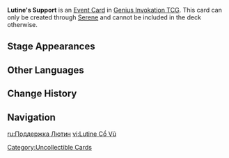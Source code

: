 {{Genius Invokation TCG Infobox
|id          = 302215
|image       = Melusine Support Event Card.png
|type        = Event Card
|createdby   = Serene
|matching = 0
|group       = 
|effect      = Draw 2 cards. Both sides gain the following effect: "After a character uses a Skill, randomly be healed for 2 HP or take 2 '''Piercing DMG'''. '''Usage(s)''': 2"
|source1     = 
}}
'''Lutine's Support''' is an [[Event Card]] in [[Genius Invokation TCG]]. This card can only be created through [[Serene (Support Card)|Serene]] and cannot be included in the deck otherwise.

==Stage Appearances==
{{Genius Invokation TCG Stage Appearances|createdby=Serene (Support Card)}}

==Other Languages==
{{Other Languages
|en       = Lutine's Support
|zhs      = 卢蒂妮的声援
|zhs_rm   = 
|zht      = 盧蒂妮的聲援
|zht_rm   = 
|ja       = リュティンヌの応援
|ja_rm    = Ryutinnu no Ouen
|ko       = 루티네의 응원
|ko_rm    = 
|es       = Apoyo de Lutine
|fr       = Soutien de Lutine
|ru       = Поддержка Лютин
|th       = แรงสนับสนุนของ Lutine
|th_rm    = 
|vi       = Lutine Cổ Vũ
|de       = Lutines Beistand 
|id       = Lutine's Support
|pt       = Apoio de Lutine
|tr       = Lutine'in Desteği
|it       = Supporto di Lutine
}}

==Change History==
{{Change History|4.8}}

==Navigation==
{{Genius Invokation TCG Navbox|Event Card}}

[[Category:Uncollectible Cards]]

[[ru:Поддержка Лютин]]
[[vi:Lutine Cổ Vũ]]